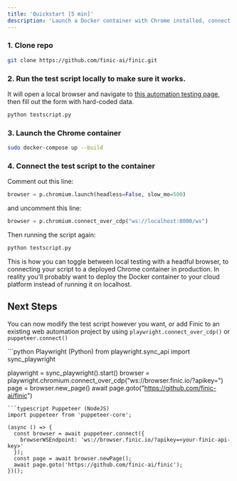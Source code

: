 ```yaml
---
title: 'Quickstart [5 min]'
description: 'Launch a Docker container with Chrome installed, connect to it remotely, and use it to fill out a form online'
---
```


### 1. Clone repo
```bash
git clone https://github.com/finic-ai/finic.git
```
### 2. Run the test script locally to make sure it works. 
It will open a local browser and navigate to [this automation testing page](https://testpages.herokuapp.com/styled/basic-html-form-test.html),
then fill out the form with hard-coded data.
```bash
python testscript.py
```

### 3. Launch the Chrome container
```bash
sudo docker-compose up --build
```
### 4. Connect the test script to the container 
Comment out this line:
```python testscript.py
browser = p.chromium.launch(headless=False, slow_mo=500)
```
and uncomment this line:
```python testscript.py
browser = p.chromium.connect_over_cdp("ws://localhost:8000/ws")
```

Then running the script again:
```bash
python testscript.py
```

This is how you can toggle between local testing with a headful browser, to connecting your script to a deployed Chrome container in production.
In reality you'll probably want to deploy the Docker container to your cloud platform instead of running it on localhost.

## Next Steps
You can now modify the test script however you want, or add Finic to an existing web automation project by using `playwright.connect_over_cdp()` or `puppeteer.connect()`

<CodeGroup>
```python Playwright (Python)
from playwright.sync_api import sync_playwright

playwright = sync_playwright().start()
browser = playwright.chromium.connect_over_cdp("ws://browser.finic.io/?apikey=<your-finic-api-key>")    
page = browser.new_page()
await page.goto("https://github.com/finic-ai/finic")
```
```typescript Puppeteer (NodeJS)
import puppeteer from 'puppeteer-core';

(async () => {
  const browser = await puppeteer.connect({
    browserWSEndpoint: 'ws://browser.finic.io/?apikey=<your-finic-api-key>'
  });
  const page = await browser.newPage();
  await page.goto('https://github.com/finic-ai/finic');
})();

```
</CodeGroup>